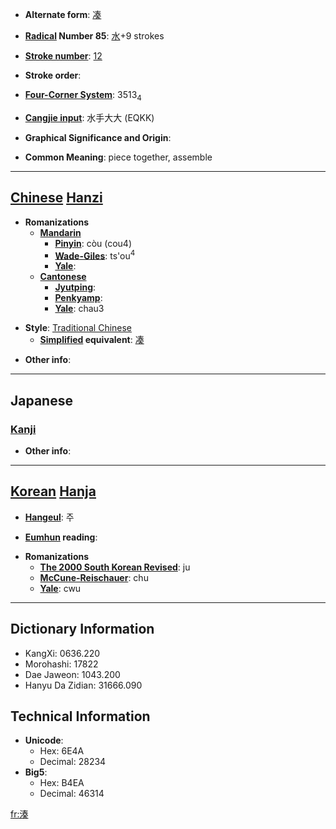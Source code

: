 * '''Alternate form''': [[凑]]

* '''[[Wiktionary:Chinese radical index| Radical]] Number 85''': [[Wiktionary:Chinese radical index 水|水]]+9 strokes

* '''[[Wiktionary:Chinese total strokes index|Stroke number]]''': [[Wiktionary:Chinese total strokes index 12|12]]

* '''Stroke order''': 

* '''[[Wiktionary:Chinese four corner index|Four-Corner System]]''': 3513<sub>4</sub>

* '''[[Wiktionary:Chinese Cangjie index|Cangjie input]]''': 水手大大 (EQKK)

* '''Graphical Significance and Origin''': 

* '''Common Meaning''': piece together, assemble

----

== [[Chinese]] [[Hanzi]] ==

* '''Romanizations'''
** '''[[Mandarin]]'''
*** '''[[Pinyin]]''': còu (cou4)
*** '''[[Wade-Giles]]''': ts'ou<sup>4</sup>
*** '''[[Yale]]''': 
** '''[[Cantonese]]'''
*** '''[[Jyutping]]''':
*** '''[[Penkyamp]]''': 
*** '''[[Yale]]''': chau3

* '''Style''': [[Traditional Chinese]] 
** '''[[Simplified Chinese|Simplified]] equivalent''': [[凑]]

* '''Other info''': 

----

==Japanese==
===[[Kanji]]===
{{kanji|on readings=[[そう]] (sō)
|kun readings=[[みなと]] (minato), [[あつまる]] (atsumaru)
}}

* '''Other info''':  

----

== [[Korean]] [[Hanja]] ==

* '''[[Hangeul]]''': 주

* '''[[Eumhun]] reading''': 

* '''Romanizations'''
** '''[[The 2000 South Korean Revised Romanization|The 2000 South Korean Revised]]''': ju
** '''[[McCune-Reischauer]]''': chu
** '''[[Yale]]''': cwu

----

== Dictionary Information ==

* KangXi: 0636.220
* Morohashi: 17822
* Dae Jaweon: 1043.200
* Hanyu Da Zidian: 31666.090

== Technical Information ==

* '''Unicode''':
** Hex: 6E4A
** Decimal: 28234
* '''Big5''':
** Hex: B4EA
** Decimal: 46314

[[fr:湊]]